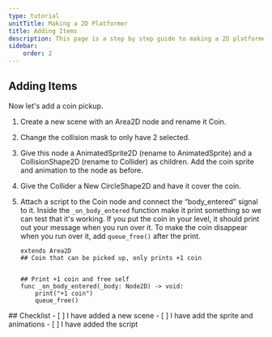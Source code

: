 ```yaml
---
type: tutorial
unitTitle: Making a 2D Platformer
title: Adding Items
description: This page is a step by step guide to making a 2D platformer
sidebar:
    order: 2
---
```



## Adding Items

Now let's add a coin pickup. 

<Steps>

1. Create a new scene with an Area2D node and rename it Coin. 

2. Change the collision mask to only have 2 selected. 

3. Give this node a AnimatedSprite2D (rename to AnimatedSprite) and a CollisionShape2D (rename to Collider) as children. Add the coin sprite and animation to the node as before. 

4. Give the Collider a New CircleShape2D and have it cover the coin. 

5. Attach a script to the Coin node and connect the “body_entered” signal to it. Inside the `_on_body_entered` function make it print something so we can test that it's working. If you put the coin in your level, it should print out your message when you run over it. To make the coin disappear when you run over it, add `queue_free()` after the print.
    ```gdscript
    extends Area2D
    ## Coin that can be picked up, only prints +1 coin


    ## Print +1 coin and free self
    func _on_body_entered(_body: Node2D) -> void:
        print("+1 coin")
        queue_free()
    ```

</Steps>

<Box>
## Checklist
<Checklist>
- [ ] I have added a new scene
- [ ] I have add the sprite and animations
- [ ] I have added the script
</Checklist>
</Box>